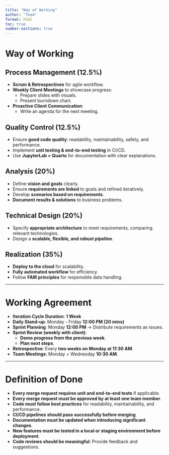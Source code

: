 ```yaml
---
title: "Way of Working"
author: "Team"
format: html
toc: true
number-sections: true
---
```


# Way of Working

## Process Management (12.5%)

- **Scrum & Retrospectives** for agile workflow.
- **Weekly Client Meetings** to showcase progress:
  - Prepare slides with visuals.
  - Present burndown chart.
- **Proactive Client Communication**:
  - Write an agenda for the next meeting.

## Quality Control (12.5%)

- Ensure **good code quality**: readability, maintainability, safety, and performance.
- Implement **unit testing & end-to-end testing** in CI/CD.
- Use **JupyterLab + Quarto** for documentation with clear explanations.

## Analysis (20%)

- Define **vision and goals** clearly.
- Ensure **requirements are linked** to goals and refined iteratively.
- Develop **scenarios based on requirements**.
- **Document results & solutions** to business problems.

## Technical Design (20%)

- Specify **appropriate architecture** to meet requirements, comparing relevant technologies.
- Design a **scalable, flexible, and robust pipeline**.

## Realization (35%)

- **Deploy to the cloud** for scalability.
- **Fully automated workflow** for efficiency.
- Follow **FAIR principles** for responsible data handling.

---

# Working Agreement

- **Iteration Cycle Duration**: **1 Week**
- **Daily Stand-up**: Monday - Friday **12:00 PM (20 mins)**
- **Sprint Planning**: Monday **12:00 PM** → Distribute requirements as issues.
- **Sprint Review (weekly with client)**:
  - **Demo progress from the previous week**.
  - **Plan next steps**.
- **Retrospective**: Every **two weeks on Monday at 11:30 AM**.
- **Team Meetings**: Monday + Wednesday **10:30 AM**.

---

# Definition of Done

- **Every merge request requires unit and end-to-end tests** if applicable.
- **Every merge request must be approved by at least one team member**.
- **Code must follow best practices** for readability, maintainability, and performance.
- **CI/CD pipelines should pass successfully before merging**.
- **Documentation must be updated when introducing significant changes**.
- **New features must be tested in a local or staging environment before deployment**.
- **Code reviews should be meaningful**: Provide feedback and suggestions.
